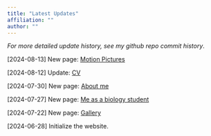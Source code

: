 ```yaml
---
title: "Latest Updates"
affiliation: ""
author: ""
---
```


::: {.disclaimer}
:::: {.disclaimer-container}
*For more detailed update history, see my github repo commit history*.
::::
:::

[2024-08-13] New page: [Motion Pictures](/gallery/motion-pictures.qmd)

[2024-08-12] Update: [CV](/biology-research/CV_Zhehao_Hu.pdf)

[2024-07-30] New page: [About me](/personal/aboutme.qmd)

[2024-07-27] New page: [Me as a biology student](/biology-research/asbiologist.qmd) 

[2024-07-22] New page: [Gallery](/gallery/gallery.qmd)

[2024-06-28] Initialize the website.